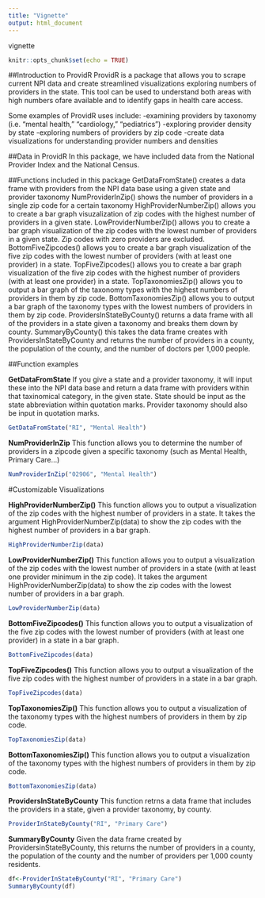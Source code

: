 ```yaml
---
title: "Vignette"
output: html_document
---
```

vignette 

```r
knitr::opts_chunk$set(echo = TRUE)
```

##Introduction to ProvidR
ProvidR is a package that allows you to scrape current NPI data and create streamlined visualizations exploring numbers of providers in the state. This tool can be used to understand both areas with high numbers ofare available and to identify gaps in health care access. 

Some examples of ProvidR uses include: 
-examining providers by taxonomy (i.e. "mental health," "cardiology," "pediatrics")
-exploring provider density by state
-exploring numbers of providers by zip code
-create data visualizations for understanding provider numbers and densities 

##Data in ProvidR
In this package, we have included data from the National Provider Index and the National Census. 

##Functions included in this package
GetDataFromState() creates a data frame with providers from the NPI data base using a given state and provider taxonomy
NumProviderInZip() shows the number of providers in a single zip code for a certain taxonomy
HighProviderNumberZip() allows you to create a bar graph visuzalization of zip codes with the highest number of providers in a given state. 
LowProviderNumberZip() allows you to create a bar graph visualization of the zip codes with the lowest number of providers in a  given state. Zip codes with zero providers are excluded. 
BottomFiveZipcodes() allows you to create a bar graph visualization of the five zip codes with the lowest number of providers (with at least one provider) in a state.
TopFiveZipcodes() allows you to create a bar graph visualization of the five zip codes with the highest number of providers (with at least one provider) in a state.
TopTaxonomiesZip() allows you to output a bar graph of the taxonomy types with the highest numbers of providers in them by zip code. 
BottomTaxonomiesZip() allows you to output a bar graph of the taxonomy types with the lowest numbers of providers in them by zip code. 
ProvidersInStateByCounty() returns a data frame with all of the providers in a state given a taxonomy and breaks them down by county.
SummaryByCounty() this takes the data frame creates with ProvidersInStateByCounty and returns the number of providers in a county, the population of the county, and the number of doctors per 1,000 people. 

##Function examples

<strong>GetDataFromState</strong>
If you give a state and a provider taxonomy, it will input these into the NPI data base and return a data frame with providers within that taxinomical category, in the given state. State should be input as the state abbreviation within quotation marks. Provider taxonomy should also be input in quotation marks. 
```r
GetDataFromState("RI", "Mental Health")
```

<strong>NumProviderInZip</strong>
This function allows you to determine the number of providers in a zipcode given a specific taxonomy (such as Mental Health, Primary Care...)
```r
NumProviderInZip("02906", "Mental Health")
```


#Customizable Visualizations

<strong>HighProviderNumberZip()</strong>
This function allows you to output a visualization of the zip codes with the highest number of providers in a state. It takes the argument HighProviderNumberZip(data) to show the zip codes with the highest number of providers in a bar graph.
```r
HighProviderNumberZip(data)
```

<strong>LowProviderNumberZip()</strong>
This function allows you to output a visualization of the zip codes with the lowest number of providers in a state (with at least one provider minimum in the zip code). It takes the argument HighProviderNumberZip(data) to show the zip codes with the lowest number of providers in a bar graph.
```r
LowProviderNumberZip(data)
```

<strong>BottomFiveZipcodes()</strong>
This function allows you to output a visualization of the five zip codes with the lowest number of providers (with at least one provider) in a state in a bar graph.
```r
BottomFiveZipcodes(data)
```

<strong>TopFiveZipcodes()</strong>
This function allows you to output a visualization of the five zip codes with the highest number of providers in a state in a bar graph.
```r
TopFiveZipcodes(data)
```

<strong>TopTaxonomiesZip()</strong>
This function allows you to output a visualization of the taxonomy types with the highest numbers of providers in them by zip code. 
```r
TopTaxonomiesZip(data)
```

<strong>BottomTaxonomiesZip()</strong>
This function allows you to output a visualization of the taxonomy types with the highest numbers of providers in them by zip code. 
```r
BottomTaxonomiesZip(data)
```

<strong>ProvidersInStateByCounty</strong>
This function retrns a data frame that includes the providers in a state, given a provider taxonomy, by county.
```r
ProviderInStateByCounty("RI", "Primary Care")
```

<strong>SummaryByCounty</strong>
Given the data frame created by ProvidersinStateByCounty, this returns the number of providers in a county, the population of the county and the number of providers per 1,000 county residents. 
```r
df<-ProviderInStateByCounty("RI", "Primary Care")
SummaryByCounty(df)
```

